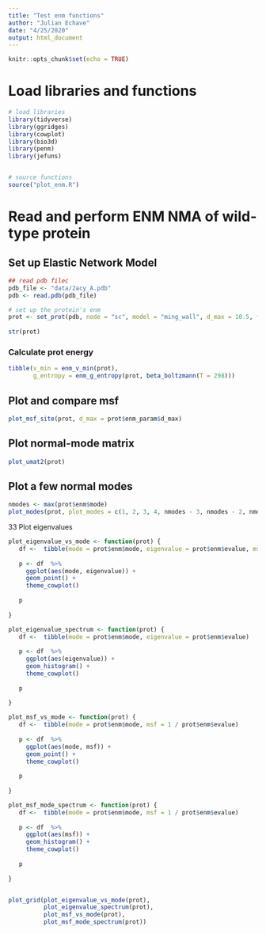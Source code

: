 ```yaml
---
title: "Test enm functions"
author: "Julian Echave"
date: "4/25/2020"
output: html_document
---
```


```r
knitr::opts_chunk$set(echo = TRUE)
```
# Load libraries and functions

```r
# load libraries
library(tidyverse)
library(ggridges)
library(cowplot)
library(bio3d)
library(penm)
library(jefuns)


# source functions
source("plot_enm.R")
```


# Read and perform ENM NMA of wild-type protein


## Set up Elastic Network Model

```r
## read pdb filec
pdb_file <- "data/2acy_A.pdb"
pdb <- read.pdb(pdb_file)

# set up the protein's enm
prot <- set_prot(pdb, node = "sc", model = "ming_wall", d_max = 10.5, frustrated = FALSE)
                
str(prot)
```



### Calculate prot energy

```r
tibble(v_min = enm_v_min(prot), 
       g_entropy = enm_g_entropy(prot, beta_boltzmann(T = 298)))
```


## Plot and compare msf


```r
plot_msf_site(prot, d_max = prot$enm_param$d_max)
```

## Plot normal-mode matrix

```r
plot_umat2(prot)
```

## Plot a few normal modes
  
```r
nmodes <- max(prot$enm$mode)
plot_modes(prot, plot_modes = c(1, 2, 3, 4, nmodes - 3, nmodes - 2, nmodes - 1, nmodes))
```
33 Plot eigenvalues


```r
plot_eigenvalue_vs_mode <- function(prot) {
   df <-  tibble(mode = prot$enm$mode, eigenvalue = prot$enm$evalue, msf = 1 / eigenvalue) 
   
   p <- df  %>% 
     ggplot(aes(mode, eigenvalue)) +
     geom_point() +
     theme_cowplot() 
   
   p
     
}

plot_eigenvalue_spectrum <- function(prot) {
   df <-  tibble(mode = prot$enm$mode, eigenvalue = prot$enm$evalue) 
   
   p <- df  %>% 
     ggplot(aes(eigenvalue)) +
     geom_histogram() +
     theme_cowplot() 
   
   p
     
}

plot_msf_vs_mode <- function(prot) {
   df <-  tibble(mode = prot$enm$mode, msf = 1 / prot$enm$evalue) 
   
   p <- df  %>% 
     ggplot(aes(mode, msf)) +
     geom_point() +
     theme_cowplot() 
   
   p
     
}

plot_msf_mode_spectrum <- function(prot) {
   df <-  tibble(mode = prot$enm$mode, msf = 1 / prot$enm$evalue) 
   
   p <- df  %>% 
     ggplot(aes(msf)) +
     geom_histogram() +
     theme_cowplot() 
   
   p
     
}


plot_grid(plot_eigenvalue_vs_mode(prot),
          plot_eigenvalue_spectrum(prot),
          plot_msf_vs_mode(prot),
          plot_msf_mode_spectrum(prot))








```

